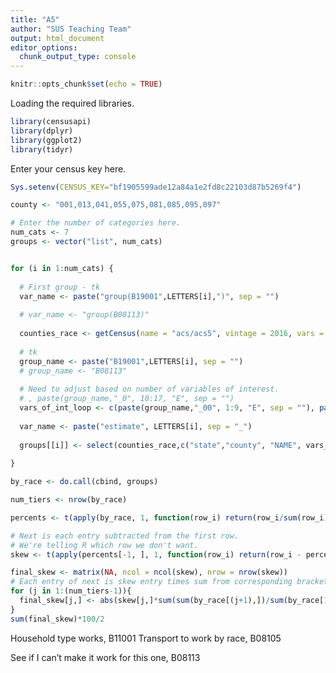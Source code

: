 ```yaml
---
title: "A5"
author: "SUS Teaching Team"
output: html_document
editor_options: 
  chunk_output_type: console
---
```


```r
knitr::opts_chunk$set(echo = TRUE)
```

Loading the required libraries. 
```r
library(censusapi)
library(dplyr)
library(ggplot2)
library(tidyr)
```

Enter your census key here. 
```r
Sys.setenv(CENSUS_KEY="bf1905599ade12a84a1e2fd8c22103d87b5269f4")
```


```r
county <- "001,013,041,055,075,081,085,095,097"

# Enter the number of categories here. 
num_cats <- 7
groups <- vector("list", num_cats)


for (i in 1:num_cats) {
  
  # First group - tk
  var_name <- paste("group(B19001",LETTERS[i],")", sep = "")
  
  # var_name <- "group(B08113)"
  
  counties_race <- getCensus(name = "acs/acs5", vintage = 2016, vars = c("NAME",var_name), region = paste("county:",county, sep = ""), regionin = "state:06")
  
  # tk 
  group_name <- paste("B19001",LETTERS[i], sep = "")
  # group_name <- "B08113"
  
  # Need to adjust based on number of variables of interest. 
  # , paste(group_name,"_0", 10:17, "E", sep = "")
  vars_of_int_loop <- c(paste(group_name,"_00", 1:9, "E", sep = ""), paste(group_name,"_0", 10:17, "E", sep = ""))
  
  var_name <- paste("estimate", LETTERS[i], sep = "_")
  
  groups[[i]] <- select(counties_race,c("state","county", "NAME", vars_of_int_loop)) %>% gather(variable, value, -c("state","county", "NAME")) %>% group_by(variable) %>% summarise("estimate" = sum(value)) %>% select(estimate)
  
}

by_race <- do.call(cbind, groups)

num_tiers <- nrow(by_race)

percents <- t(apply(by_race, 1, function(row_i) return(row_i/sum(row_i))))

# Next is each entry subtracted from the first row. 
# We're telling R which row we don't want. 
skew <- t(apply(percents[-1, ], 1, function(row_i) return(row_i - percents[1,])))

final_skew <- matrix(NA, ncol = ncol(skew), nrow = nrow(skew))
# Each entry of next is skew entry times sum from corresponding bracket in by race divided by total in by race. 
for (j in 1:(num_tiers-1)){
  final_skew[j,] <- abs(skew[j,]*sum(sum(by_race[(j+1),])/sum(by_race[1,])))
}
sum(final_skew)*100/2
```


Household type works, B11001
Transport to work by race, B08105

See if I can't make it work for this one, B08113

